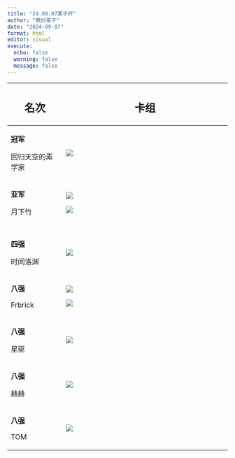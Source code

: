 ```yaml
---
title: "24.09.07栗子杯"
author: "糖炒栗子"
date: "2024-09-07"
format: html
editor: visual
execute:
  echo: false
  warning: false
  message: false
---
```


+------------------+--------------------------------------------------------+
| ## 名次          | ## 卡组                                                |
+==================+========================================================+
| **冠军**         | ![](Picture/冠军 回归天空的素学家.jpg)                 |
|                  |                                                        |
| 回归天空的素学家 |                                                        |
+------------------+--------------------------------------------------------+
| **亚军**         | ![](Picture/亚军 月下竹 1.jpg)                         |
|                  |                                                        |
| 月下竹           | ![](Picture/亚军 月下竹 2.jpg)                         |
+------------------+--------------------------------------------------------+
|                  |                                                        |
+------------------+--------------------------------------------------------+
|                  |                                                        |
+------------------+--------------------------------------------------------+
| **四强**         | ![](Picture/四强 时间洛渊.jpg)                         |
|                  |                                                        |
| 时间洛渊         |                                                        |
+------------------+--------------------------------------------------------+
| **八强**         | ![](Picture/八强 Frbrick 1.jpg)                        |
|                  |                                                        |
| Frbrick          | ![](Picture/八强 Frbrick 2.jpg)                        |
+------------------+--------------------------------------------------------+
| **八强**         | ![](Picture/星驱 八强.jpg)                             |
|                  |                                                        |
| 星驱             |                                                        |
+------------------+--------------------------------------------------------+
| **八强**         | ![](Picture/八强 赫赫.png)                             |
|                  |                                                        |
| 赫赫             |                                                        |
+------------------+--------------------------------------------------------+
| **八强**         | ![](Picture/TOM 八强.png)                              |
|                  |                                                        |
| TOM              |                                                        |
+------------------+--------------------------------------------------------+
